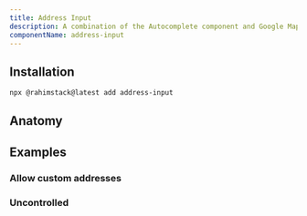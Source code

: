 ```yaml
---
title: Address Input
description: A combination of the Autocomplete component and Google Maps API to provide address suggestions.
componentName: address-input
---
```


<ComponentPreview name="address-input-demo" />

## Installation

```bash
npx @rahimstack@latest add address-input
```


## Anatomy

<ComponentAnatomy name="address-input" />

## Examples

### Allow custom addresses

<ComponentPreview name="address-input-custom-demo" />


### Uncontrolled

<ComponentPreview name="address-input-uncontrolled-demo" />
